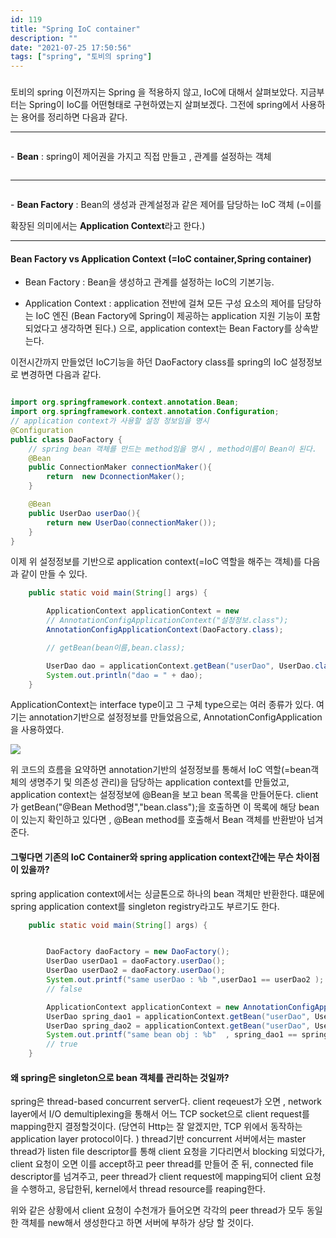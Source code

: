 ```yaml
---
id: 119
title: "Spring IoC container"
description: ""
date: "2021-07-25 17:50:56"
tags: ["spring", "토비의 spring"]
---
```

###
토비의 spring
이전까지는 Spring 을 적용하지 않고, IoC에 대해서 살펴보았다.
지금부터는 Spring이 IoC를 어떤형태로 구현하였는지 살펴보겠다.
그전에 spring에서 사용하는 용어를 정리하면 다음과 같다.

<hr/>
- <strong>Bean</strong> <p style="display:inline-block">: spring이 제어권을 가지고 직접 만들고 , 관계를 설정하는 객체</p>
<hr/>
- <strong>Bean Factory</strong> <p style="display:inline-block">: Bean의 생성과 관계설정과 같은 제어를 담당하는 IoC 객체 </p>
  (=이를 확장된 의미에서는 <strong>Application Context</strong>라고 한다.)
<hr/>


#### Bean Factory vs Application Context (=IoC container,Spring container)
- Bean Factory : Bean을 생성하고 관계를 설정하는 IoC의 기본기능. 
    
- Application Context : application 전반에 걸쳐 모든 구성 요소의 제어를 담당하는  IoC 엔진 (Bean Factory에 Spring이 제공하는 application 지원 기능이 포함되었다고 생각하면 된다.) 으로, application context는 Bean Factory를 상속받는다. 

이전시간까지 만들었던 IoC기능을 하던 DaoFactory class를 spring의 IoC 설정정보로 변경하면 다음과 같다. 

```java

import org.springframework.context.annotation.Bean;
import org.springframework.context.annotation.Configuration;
// application context가 사용할 설정 정보임을 명시
@Configuration
public class DaoFactory {
    // spring bean 객체를 만드는 method임을 명시 , method이름이 Bean이 된다.
    @Bean
    public ConnectionMaker connectionMaker(){
        return  new DconnectionMaker();
    }

    @Bean
    public UserDao userDao(){
        return new UserDao(connectionMaker());
    }
}
```

이제 위 설정정보를 기반으로 application context(=IoC 역할을 해주는 객체)를 다음과 같이 만들 수 있다. 
```java
    public static void main(String[] args) {

        ApplicationContext applicationContext = new 
        // AnnotationConfigApplicationContext("설정정보.class");
        AnnotationConfigApplicationContext(DaoFactory.class);

        // getBean(bean이름,bean.class);

        UserDao dao = applicationContext.getBean("userDao", UserDao.class);
        System.out.println("dao = " + dao);
    }
```
ApplicationContext는 interface type이고 그 구체 type으로는 여러 종류가 있다. 여기는 annotation기반으로 설정정보를 만들었음으로, AnnotationConfigApplication을 사용하였다.

![](/images/application_context.jpg)

위 코드의 흐름을 요약하면 annotation기반의 설정정보를 통해서 IoC 역할(=bean객체의 생명주기 및 의존성 관리)을 담당하는 application context를 만들었고, application context는 설정정보에 @Bean을 보고 bean 목록을 만들어둔다. 
client가 getBean("@Bean Method명","bean.class");을 호출하면 이 목록에 해당 bean이 있는지 확인하고 있다면 , @Bean method를 호출해서 Bean 객체를 반환받아 넘겨준다. 

#### 그렇다면 기존의 IoC Container와 spring application context간에는 무슨 차이점이 있을까? 
spring application context에서는 싱글톤으로 하나의 bean 객체만 반환한다. 떄문에 spring application context를 singleton registry라고도 부르기도 한다. 

```java
    public static void main(String[] args) {


        DaoFactory daoFactory = new DaoFactory();
        UserDao userDao1 = daoFactory.userDao();
        UserDao userDao2 = daoFactory.userDao();
        System.out.printf("same userDao : %b ",userDao1 == userDao2 );
        // false

        ApplicationContext applicationContext = new AnnotationConfigApplicationContext(DaoFactory.class);
        UserDao spring_dao1 = applicationContext.getBean("userDao", UserDao.class);
        UserDao spring_dao2 = applicationContext.getBean("userDao", UserDao.class);
        System.out.printf("same bean obj : %b"  , spring_dao1 == spring_dao2); 
        // true
    }
```

#### 왜 spring은 singleton으로 bean 객체를 관리하는 것일까?

spring은 thread-based concurrent server다. 
client reqeuest가 오면 , network layer에서 I/O demultiplexing을 통해서 어느 TCP socket으로 client request를 mapping한지 결정할것이다. (당연히 Http는 잘 알겠지만, TCP 위에서 동작하는 application layer protocol이다. )
thread기반 concurrent 서버에서는 master thread가 listen  file descriptor를 통해 client 요청을 기다리면서 blocking 되었다가, client 요청이 오면 이를 accept하고 peer thread를 만들어 준 뒤, connected file descriptor를 넘겨주고, peer thread가 client request에 mapping되어 client 요청을 수행하고, 응답한뒤, kernel에서 thread resource를 reaping한다. 

위와 같은 상황에서 client 요청이 수천개가 들어오면 각각의 peer thread가 모두 동일한 객체를 new해서 생성한다고 하면 서버에 부하가 상당 할 것이다.
